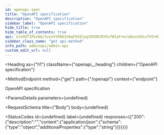 ```yaml
---
id: openapi-spec
title: "OpenAPI specification"
description: "OpenAPI specification"
sidebar_label: "OpenAPI specification"
hide_title: true
hide_table_of_contents: true
api: eJx9UT1PwzAQ/SvozVYDHb1VAqFOdICpqtDVORJDYhv7WlpF+e/oQosoSHixfX5+H3cDhJoCu0ZMHCh5bAz4IJwDdbfRFdgBu9zBohVJxVZV+aCm4TzzsSqJnX/xjsTHUGE0ypKn27KGPXM+Kw4GmUuKofBEOr++1q3m4rJP+gUWMHAxCAfRN0qpO5O/FgUMKK7lnvQkx8SqsX1lJzCguvYKpW6V1Yb4L6ETrkj2ocE4LfNL9yFxWKyWVxeBYNCztFGTNKwSiaSFRXXulYEPL3ES8dKpyqLufbharJYw2HMuX/Q3s/nsRtuTYpGepiCBev5H+cLfdwjhg1SpIx+UbZrLcHJ1McE2FtHSMGyp8FPuxlHL7zvOR9j1xmBP2dNWPa83o0HLVHOGXQ9446MGcY6TZt5Tt1PpP8MYNz/6c3/3iHH8BKu9yfw=
sidebar_class_name: "get api-method"
info_path: adminapi/admin-api
custom_edit_url: null
---
```



<Heading
  as={"h1"}
  className={"openapi__heading"}
  children={"OpenAPI specification"}
>
</Heading>

<MethodEndpoint
  method={"get"}
  path={"/openapi"}
  context={"endpoint"}
>
  
</MethodEndpoint>



OpenAPI specification

<ParamsDetails
  parameters={undefined}
>
  
</ParamsDetails>

<RequestSchema
  title={"Body"}
  body={undefined}
>
  
</RequestSchema>

<StatusCodes
  id={undefined}
  label={undefined}
  responses={{"200":{"description":"","content":{"application/json":{"schema":{"type":"object","additionalProperties":{"type":"string"}}}}}}}
>
  
</StatusCodes>


      